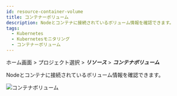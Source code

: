 ```yaml
---
id: resource-container-volume
title: コンテナーボリューム
description: Nodeとコンテナに接続されているボリューム情報を確認できます。
tags:
  - Kubernetes
  - Kubernetesモニタリング
  - コンテナーボリューム
---
```


ホーム画面 > プロジェクト選択 > **_リソース_** > **_コンテナボリューム_**

Nodeとコンテナに接続されているボリューム情報を確認できます。

![コンテナボリューム](https://img.whatap.io/media/images/whatap_kubernetes_resource_container_volume.png)
